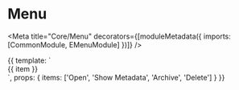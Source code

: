 

# Menu

<Meta title="Core/Menu" decorators={[moduleMetadata({ imports: [CommonModule, EMenuModule] })]} />

<Preview>
    <Story name="default" height="180px">
        {{
            template: `
                <e-menu>
                    <div eMenuItem *ngFor="let item of items">{{ item }}</div>
                </e-menu>
            `,
            props: {
                items: ['Open', 'Show Metadata', 'Archive', 'Delete']
            }
        }}
    </Story>
</Preview>


